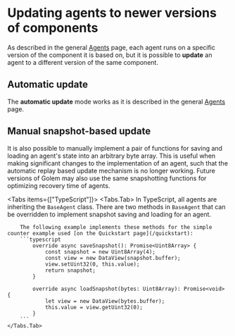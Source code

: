 
# Updating agents to newer versions of components

As described in the general [Agents](/concepts/agents) page, each agent runs on a specific version of the component it is based on, but it is possible to **update** an agent to a different version of the same component.

## Automatic update

The **automatic update** mode works as it is described in the general [Agents](/concepts/agents) page.

## Manual snapshot-based update

It is also possible to manually implement a pair of functions for saving and loading an agent's state into an arbitrary byte array. This is useful when making significant changes to the implementation of an agent, such that the automatic replay based update mechanism is no longer working. Future versions of Golem may also use the same snapshotting functions for optimizing recovery time of agents.


<Tabs items={["TypeScript"]}>
    <Tabs.Tab>
        In TypeScript, all agents are inheriting the `BaseAgent` class. There are two methods in `BaseAgent` that can
        be overridden to implement snapshot saving and loading for an agent.

        The following example implements these methods for the simple counter example used [on the Quickstart page](/quickstart):
        ```typescript
            override async saveSnapshot(): Promise<Uint8Array> {
                const snapshot = new Uint8Array(4);
                const view = new DataView(snapshot.buffer);
                view.setUint32(0, this.value);
                return snapshot;
            }

            override async loadSnapshot(bytes: Uint8Array): Promise<void> {
                let view = new DataView(bytes.buffer);
                this.value = view.getUint32(0);
            }
        ```
    </Tabs.Tab>
</Tabs>
